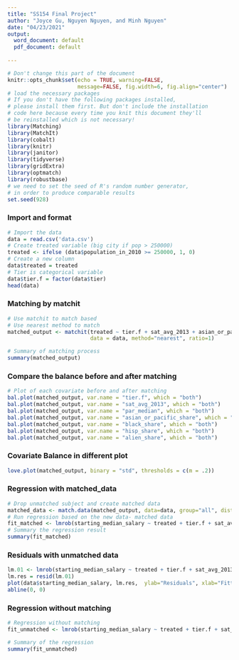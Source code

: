 ```yaml
---
title: "SS154 Final Project"
author: "Joyce Gu, Nguyen Nguyen, and Minh Nguyen"
date: "04/23/2021"
output:
  word_document: default
  pdf_document: default
  
---
```


```r
# Don't change this part of the document
knitr::opts_chunk$set(echo = TRUE, warning=FALSE, 
                      message=FALSE, fig.width=6, fig.align="center")
# load the necessary packages
# If you don't have the following packages installed,
# please install them first. But don't include the installation
# code here because every time you knit this document they'll 
# be reinstalled which is not necessary!
library(Matching)
library(MatchIt)
library(cobalt)
library(knitr)
library(janitor)
library(tidyverse)
library(gridExtra)
library(optmatch)
library(robustbase)
# we need to set the seed of R's random number generator, 
# in order to produce comparable results 
set.seed(928)
```

### Import and format
```r
# Import the data
data = read.csv('data.csv')
# Create treated variable (big city if pop > 250000)
treated <- ifelse (data$population_in_2010 >= 250000, 1, 0)
# Create a new column
data$treated = treated
# Tier is categorical variable
data$tier.f = factor(data$tier)
head(data)
```

### Matching by matchit
```r
# Use matchit to match based 
# Use nearest method to match
matched_output <- matchit(treated ~ tier.f + sat_avg_2013 + asian_or_pacific_share + black_share + hisp_share + alien_share + par_median, 
                          data = data, method="nearest", ratio=1)

# Summary of matching process
summary(matched_output)
```

### Compare the balance before and after matching

```r
# Plot of each covariate before and after matching
bal.plot(matched_output, var.name = "tier.f", which = "both")
bal.plot(matched_output, var.name = "sat_avg_2013", which = "both")
bal.plot(matched_output, var.name = "par_median", which = "both")
bal.plot(matched_output, var.name = "asian_or_pacific_share", which = "both")
bal.plot(matched_output, var.name = "black_share", which = "both")
bal.plot(matched_output, var.name = "hisp_share", which = "both")
bal.plot(matched_output, var.name = "alien_share", which = "both")
```

### Covariate Balance in different plot
```r
love.plot(matched_output, binary = "std", thresholds = c(m = .2))
```
### Regression with matched_data
```r
# Drop unmatched subject and create matched data
matched_data <- match.data(matched_output, data=data, group="all", distance ="pscore")
# Run regression based on the new data- matched data
fit_matched <- lmrob(starting_median_salary ~ treated + tier.f + sat_avg_2013 + asian_or_pacific_share + black_share + hisp_share + alien_share + par_median, data = matched_data)
# Summary the regression result
summary(fit_matched)
```

### Residuals with unmatched data
```r
lm.01 <- lmrob(starting_median_salary ~ treated + tier.f + sat_avg_2013 + asian_or_pacific_share + black_share + hisp_share + alien_share + par_median, data = data)
lm.res = resid(lm.01)
plot(data$starting_median_salary, lm.res,  ylab="Residuals", xlab="Fitted Values", main="Residual Plot of Median Starting Salary") 
abline(0, 0)  
```

### Regression without matching
```r
# Regression without matching
fit_unmatched <- lmrob(starting_median_salary ~ treated + tier.f + sat_avg_2013 + asian_or_pacific_share + black_share + hisp_share + alien_share + par_median, data = data)

# Summary of the regression
summary(fit_unmatched)
```


